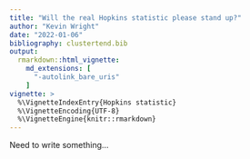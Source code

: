 ---
title: "Will the real Hopkins statistic please stand up?"
author: "Kevin Wright"
date: "2022-01-06"
bibliography: clustertend.bib
output: 
  rmarkdown::html_vignette:
    md_extensions: [ 
      "-autolink_bare_uris" 
    ]
vignette: >
  %\VignetteIndexEntry{Hopkins statistic}
  %\VignetteEncoding{UTF-8}
  %\VignetteEngine{knitr::rmarkdown}
---

Need to write something...
